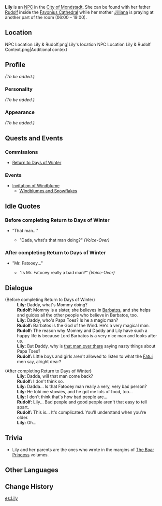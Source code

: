 {{Meta
<!-- REMOVE THIS TEMPLATE AFTER ADDING MISSING INFO -->
|missing_NPC_profile  = yes
}}
{{Character Infobox
|image            = NPC Lily.png
|region           = Mondstadt
|type             = NPC
|father           = Rudolf
|mother           = Jilliana
}}
'''Lily''' is an [[NPC]] in the [[City of Mondstadt]]. She can be found with her father [[Rudolf]] inside the [[Favonius Cathedral]] while her mother [[Jilliana]] is praying at another part of the room (06:00 – 19:00).

==Location==
<gallery hideaddbutton="true" captionalign="center">
NPC Location Lily & Rudolf.png|Lily's location
NPC Location Lily & Rudolf Context.png|Additional context
</gallery>

==Profile==
<!-- detailed story/lore information goes here -->
''(To be added.)''

===Personality===
''(To be added.)''

===Appearance===
''(To be added.)''

==Quests and Events==
===Commissions===
* [[Return to Days of Winter]]

===Events===
* [[Invitation of Windblume]]
** [[Windblumes and Snowflakes]]

==Idle Quotes==
===Before completing Return to Days of Winter===
* "That man..."
** {{A|VO Lily 01.ogg}} "Dada, what's that man doing?" ''(Voice-Over)''

===After completing Return to Days of Winter===
* "Mr. Fatooey..."
** {{A|VO Lily 02.ogg}} "Is Mr. Fatooey really a bad man?" ''(Voice-Over)''

==Dialogue==
{{Dialogue start}}
;(Before completing Return to Days of Winter)
:'''Lily:''' Daddy, what's Mommy doing?
:'''Rudolf:''' Mommy is a sister, she believes in [[Barbatos]], and she helps and guides all the other people who believe in Barbatos, too.
:'''Lily:''' Daddy, who's Papa Toes? Is he a magic man?
:'''Rudolf:''' Barbatos is the God of the Wind. He's a very magical man.
:'''Rudolf:''' The reason why Mommy and Daddy and Lily have such a happy life is because Lord Barbatos is a very nice man and looks after us.
:'''Lily:''' But Daddy, why is [[Viktor|that man over there]] saying nasty things about Papa Toes?
:'''Rudolf:''' Little boys and girls aren't allowed to listen to what the [[Fatui]] men say, alright dear?

;(After completing Return to Days of Winter)
:'''Lily:''' Dadda, will that man come back?
:'''Rudolf:''' I don't think so.
:'''Lily:''' Dadda... Is that Fatooey man really a very, very bad person?
:'''Lily:''' He told me stowies, and he got me lots of food, too...
:'''Lily:''' I don't think that's how bad people are...
:'''Rudolf:''' Lily... Bad people and good people aren't that easy to tell apart.
:'''Rudolf:''' This is... It's complicated. You'll understand when you're older.
:'''Lily:''' Oh...{{Dialogue end}}

==Trivia==
* Lily and her parents are the ones who wrote in the margins of [[The Boar Princess]] volumes.

==Other Languages==
{{Other Languages|default_hidden = 1
|en      = Lily
|zhs     = 莉莉
|zhs_rm  = Lìli
|zht     = 莉莉
|zht_rm  = Lìli
|ja      = リリー
|ja_rm   = Ririi
|ko      = 릴리
|ko_rm   = Rilli
|es      = Lily
|fr      = Lili
|ru      = Лили
|th      = Lily
|vi      = Lily
|de      = Lily
|id      = Lily
|pt      = Lily
}}

==Change History==
{{Change History|1.0}}

[[es:Lily]]